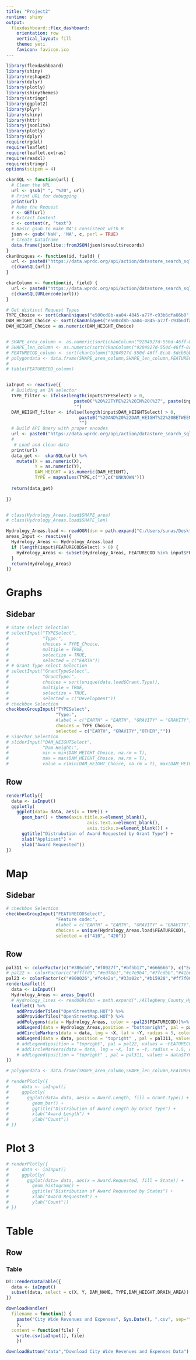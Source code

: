 ```yaml
---
title: "Project2"
runtime: shiny
output: 
  flexdashboard::flex_dashboard:
    orientation: row
    vertical_layout: fill
    theme: yeti
    favicon: favicon.ico
---
```

```r
library(flexdashboard)
library(shiny)
library(reshape2)
library(dplyr)
library(plotly)
library(shinythemes)
library(stringr)
library(ggplot2)
library(plyr)
library(shiny)
library(httr)
library(jsonlite)
library(plotly)
library(dplyr)
require(rgdal)
require(leaflet)
require(leaflet.extras)
require(readxl)
require(stringr)
options(scipen = 4)
```

```r
ckanSQL <- function(url) {
  # Clean the URL
  url <- gsub(" ", "%20", url)
  # Print URL for debugging
  print(url)
  # Make the Request
  r <- GET(url)
  # Extract Content
  c <- content(r, "text")
  # Basic gsub to make NA's consistent with R
  json <- gsub('NaN', 'NA', c, perl = TRUE)
  # Create Dataframe
  data.frame(jsonlite::fromJSON(json)$result$records)
}
ckanUniques <- function(id, field) {
  url <- paste0("https://data.wprdc.org/api/action/datastore_search_sql?sql=SELECT%20DISTINCT(%22", field, "%22)%20from%20%22", id, "%22")
  c(ckanSQL(url))
}

ckanColumn <- function(id, field) {
  url <- paste0("https://data.wprdc.org/api/action/datastore_search_sql?sql=SELECT%20%22", field, "%22%20from%20%22", id, "%22")
  c(ckanSQL(URLencode(url)))
}

# Get distinct Request Types
TYPE_Choice <- sort(ckanUniques("e500cd8b-aa04-4845-a77f-c93b6dfa86b0", "TYPE")$TYPE)
DAM_HEIGHT_Choice <- sort(ckanUniques("e500cd8b-aa04-4845-a77f-c93b6dfa86b0", "DAM_HEIGHT")$DAM_HEIGHT)
DAM_HEIGHT_Choice = as.numeric(DAM_HEIGHT_Choice)


# SHAPE_area_column <- as.numeric(sort(ckanColumn("9204927d-550d-46ff-8ca8-5dcb5bb8e5cf", "SHAPE_area")$SHAPE_area))
# SHAPE_len_column <- as.numeric(sort(ckanColumn("9204927d-550d-46ff-8ca8-5dcb5bb8e5cf", "SHAPE_len")$SHAPE_len))
# FEATURECOD_column <- sort(ckanColumn("9204927d-550d-46ff-8ca8-5dcb5bb8e5cf", "FEATURECOD")$FEATURECOD)
# polygondata <- data.frame(SHAPE_area_column,SHAPE_len_column,FEATURECOD_column) 
# 
# table(FEATURECOD_column)


iaInput <- reactive({
  # Building an IN selector
  TYPE_filter <- ifelse(length(input$TYPESelect) > 0, 
                          paste0("%20%22TYPE%22%20IN%20(%27", paste(input$TYPESelect, collapse = "%27,%27"),"%27)"),
                          "")
  DAM_HEIGHT_filter <- ifelse(length(input$DAM_HEIGHTSelect) > 0,
                            paste0("%20AND%20%22DAM_HEIGHT%22%20BETWEEN%20%27", paste(input$DAM_HEIGHTSelect, collapse = "%27AND%27"),"%27"),
                            "")
  # Build API Query with proper encodes
  url <- paste0("https://data.wprdc.org/api/action/datastore_search_sql?sql=SELECT%20*%20FROM%20%22e500cd8b-aa04-4845-a77f-c93b6dfa86b0%22%20WHERE",TYPE_filter,DAM_HEIGHT_filter)
  # 
   # Load and clean data
  print(url)
  data_get <-  ckanSQL(url) %>%
    mutate(X = as.numeric(X),
           Y = as.numeric(Y),
           DAM_HEIGHT = as.numeric(DAM_HEIGHT),
           TYPE = mapvalues(TYPE,c(""),c("UNKNOWN")))
  
  return(data_get) 
    
})


# class(Hydrology_Areas.load$SHAPE_area)
# class(Hydrology_Areas.load$SHAPE_len)

Hydrology_Areas.load <- readOGR(dsn = path.expand("C:/Users/sunas/Desktop/Courses/R shiny/Project2_NaSu/Allegheny_County_Hydrology_Areas"), layer = "Allegheny_County_Hydrology_Areas")
areas_Input <- reactive({
  Hydrology_Areas <- Hydrology_Areas.load
  if (length(input$FEATURECODSelect) > 0) {
    Hydrology_Areas <- subset(Hydrology_Areas, FEATURECOD %in% input$FEATURECODSelect)
  }
  return(Hydrology_Areas) 
})


```

Graphs
=====================================

Sidebar {.sidebar}
-------------------------------------

```r
# State select Selection
# selectInput("TYPESelect",
#             "Type:",
#             choices = TYPE_Choice,
#             multiple = TRUE,
#             selectize = TRUE,
#             selected = c("EARTH"))
# # Grant Type select Selection
# selectInput("GrantTypeSelect",
#             "GrantType:",
#             choices = sort(unique(data.load$Grant.Type)),
#             multiple = TRUE,
#             selectize = TRUE,
#             selected = c("Development"))
# checkbox Selection
checkboxGroupInput("TYPESelect",
                   "Type:",
                   #label = c("EARTH" = "EARTH", "GRAVITY" = "GRAVITY","OTHER" = "OTHER","" = "UNKNOWN"),
                   choices = TYPE_Choice,
                   selected = c("EARTH", "GRAVITY","OTHER",""))
# Siderbar Selection
# sliderInput("DAM_HEIGHTSelect",
#             "Dam Height:",
#             min = min(DAM_HEIGHT_Choice, na.rm = T),
#             max = max(DAM_HEIGHT_Choice, na.rm = T),
#             value = c(min(DAM_HEIGHT_Choice, na.rm = T), max(DAM_HEIGHT_Choice, na.rm = T)), step = 1)
```

Row {.tabset .tabset-fade}
-------------------------------------


```r
renderPlotly({
  data <- iaInput()
  ggplotly(
    ggplot(data= data, aes(x = TYPE)) +
      geom_bar() + theme(axis.title.x=element_blank(),
                               axis.text.x=element_blank(),
                               axis.ticks.x=element_blank()) +
      ggtitle("Distrubution of Award Requested by Grant Type") +
      xlab("Applicant") +
      ylab("Award Requested"))
})
```

Map
=====================================
Sidebar {.sidebar}
-------------------------------------
```r
# checkbox Selection
checkboxGroupInput("FEATURECODSelect",
                   "Feature code:",
                   #label = c("EARTH" = "EARTH", "GRAVITY" = "GRAVITY","OTHER" = "OTHER","" = "UNKNOWN"),
                   choices = unique(Hydrology_Areas.load$FEATURECOD),
                   selected = c("410", "420"))

```

Row {.tabset .tabset-fade}
-------------------------------------

```r
pal311 <- colorFactor(c("#386cb0","#f0027f","#bf5b17","#666666"), c("EARTH", "GRAVITY","OTHER","UNKNOWN"))
# pal22 <- colorFactor(c("#ffffd9","#edf8b1","#c7e9b4","#7fcdbb","#41b6c4","#1d91c0","#225ea8","#253494","#081d58","#bcbddc","#6a51a3","#7a0177","#fc4e2a","#800026"),c("0","1510", "410", "420", "430","440", "460", "470","500","510","520","530","540","580","590"))
pal23 <- colorFactor(c("#800026","#fc4e2a","#33a02c","#b15928","#ff7f00","#6a3d9a","#ffed6f","#253494"),c("0","410", "420", "430", "450","460", "470", "520"))
renderLeaflet({
  data <- iaInput()
  Hydrology_Areas <- areas_Input()
  # Hydrology_lines <- readOGR(dsn = path.expand("./Allegheny_County_Hydrology_Lines"), layer = "Allegheny_County_Hydrology_Lines")
  leaflet() %>%
    addProviderTiles("OpenStreetMap.HOT") %>%
    addProviderTiles("OpenStreetMap.HOT") %>%
    addPolygons(data = Hydrology_Areas, color = ~pal23(FEATURECOD))%>%
    addLegend(data = Hydrology_Areas,position = "bottomright", pal = pal23, values = ~FEATURECOD)%>%
    addCircleMarkers(data = data, lng = ~X, lat = ~Y, radius = 5, color = ~pal311(TYPE)) %>%
    addLegend(data = data, position = "topright" , pal = pal311, values = data$TYPE, title = "TYPE")
    # addLegend(position = "topright", pal = pal22, values = ~FEATURECOD_column)
    # addCircleMarkers(data = data, lng = ~X, lat = ~Y, radius = 1.5, color = ~pal311(TYPE))
    # addLegend(position = "topright" , pal = pal311, values = data$TYPE, title = "TYPE")
})

# polygondata <- data.frame(SHAPE_area_column,SHAPE_len_column,FEATURECOD_column) 
```



```r
# renderPlotly({
#     data <- iaInput()
#     ggplotly(
#       ggplot(data= data, aes(x = Award.Length, fill = Grant.Type)) + 
#         geom_bar() + 
#         ggtitle("Distribution of Award Length by Grant Type") +
#         xlab("Award Length") +
#         ylab("Count"))
# })
```

Plot 3
=====================================

```r
# renderPlotly({
#     data <- iaInput() 
#     ggplotly(
#       ggplot(data= data, aes(x = Award.Requested, fill = State)) + 
#         geom_histogram() +   
#         ggtitle("Distribution of Award Requested by States") +
#         xlab("Award Requested") +
#         ylab("Count")) 
# })
```

Table
=====================================

Row 
-------------------------------------
### Table 

```r
DT::renderDataTable({
  data <- iaInput()
  subset(data, select = c(X, Y, DAM_NAME, TYPE,DAM_HEIGHT,DRAIN_AREA))
})

downloadHandler(
  filename = function() {
    paste("City Wide Revenues and Expenses", Sys.Date(), ".csv", sep="")
    },
  content = function(file) {
    write.csv(iaInput(), file)
    })

downloadButton("data","Download City Wide Revenues and Expenses Data")

```



